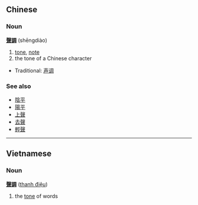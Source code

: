 ==Chinese==
===Noun===
'''[[聲]][[調]]''' (shēngdiào)

# [[tone]], [[note]]
# the tone of a Chinese character

*Traditional: [[声调]]

===See also===
*[[陰平]]
*[[陽平]]
*[[上聲]]
*[[去聲]]
*[[輕聲]]

----

==Vietnamese==
===Noun===
'''[[聲]][[調]]''' ([[thanh điệu]])

# the [[tone]] of words